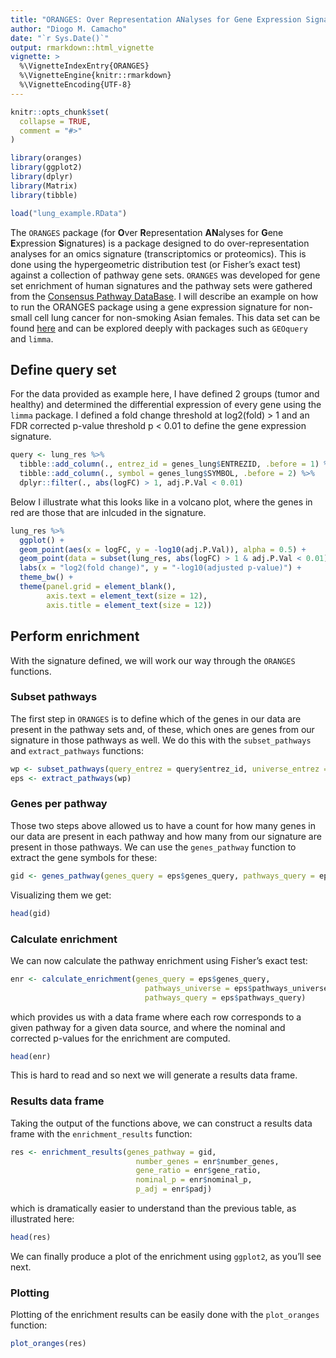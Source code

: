 ```yaml
---
title: "ORANGES: Over Representation ANalyses for Gene Expression Signatures"
author: "Diogo M. Camacho"
date: "`r Sys.Date()`"
output: rmarkdown::html_vignette
vignette: >
  %\VignetteIndexEntry{ORANGES}
  %\VignetteEngine{knitr::rmarkdown}
  %\VignetteEncoding{UTF-8}
---
```


```r
knitr::opts_chunk$set(
  collapse = TRUE,
  comment = "#>"
)
```

```r
library(oranges)
library(ggplot2)
library(dplyr)
library(Matrix)
library(tibble)

load("lung_example.RData")
```


The `ORANGES` package (for **O**ver **R**epresentation **AN**alyses for **G**ene **E**xpression **S**ignatures) is a package designed to do over-representation analyses for an omics signature (transcriptomics or proteomics). This is done using the hypergeometric distribution test (or Fisher's exact test) against a collection of pathway gene sets. `ORANGES` was developed for gene set enrichment of human signatures and the pathway sets were gathered from the [Consensus Pathway DataBase](http://cpdb.molgen.mpg.de). I will describe an example on how to run the ORANGES package using a gene expression signature for non-small cell lung cancer for non-smoking Asian females. This data set can be found [here](https://www.ncbi.nlm.nih.gov/geo/query/acc.cgi?acc=GSE19804) and can be explored deeply with packages such as `GEOquery` and `limma`. 

## Define query set
For the data provided as example here, I have defined 2 groups (tumor and healthy) and determined the differential expression of every gene using the `limma` package. I defined a fold change threshold at log2(fold) > 1 and an FDR corrected p-value threshold p < 0.01 to define the gene expression signature. 

```r
query <- lung_res %>% 
  tibble::add_column(., entrez_id = genes_lung$ENTREZID, .before = 1) %>%
  tibble::add_column(., symbol = genes_lung$SYMBOL, .before = 2) %>%
  dplyr::filter(., abs(logFC) > 1, adj.P.Val < 0.01)
```

Below I illustrate what this looks like in a volcano plot, where the genes in red are those that are inlcuded in the signature.

```r
lung_res %>% 
  ggplot() +
  geom_point(aes(x = logFC, y = -log10(adj.P.Val)), alpha = 0.5) +
  geom_point(data = subset(lung_res, abs(logFC) > 1 & adj.P.Val < 0.01), aes(x = logFC, y = -log10(adj.P.Val)), alpha = 0.5, color = "red") +
  labs(x = "log2(fold change)", y = "-log10(adjusted p-value)") +
  theme_bw() +
  theme(panel.grid = element_blank(),
        axis.text = element_text(size = 12),
        axis.title = element_text(size = 12))
```


## Perform enrichment
With the signature defined, we will work our way through the `ORANGES` functions. 

### Subset pathways
The first step in `ORANGES` is to define which of the genes in our data are present in the pathway sets and, of these, which ones are genes from our signature in those pathways as well. We do this with the `subset_pathways` and `extract_pathways` functions:

```r
wp <- subset_pathways(query_entrez = query$entrez_id, universe_entrez = genes_lung$ENTREZID)
eps <- extract_pathways(wp)
```

### Genes per pathway
Those two steps above allowed us to have a count for how many genes in our data are present in each pathway and how many from our signature are present in those pathways. We can use the `genes_pathway` function to extract the gene symbols for these:

```r
gid <- genes_pathway(genes_query = eps$genes_query, pathways_query = eps$pathways_query)
```

Visualizing them we get:

```r
head(gid)
```


### Calculate enrichment
We can now calculate the pathway enrichment using Fisher's exact test:

```r
enr <- calculate_enrichment(genes_query = eps$genes_query, 
                              pathways_universe = eps$pathways_universe, 
                              pathways_query = eps$pathways_query)
```

which provides us with a data frame where each row corresponds to a given pathway for a given data source, and where the nominal and corrected p-values for the enrichment are computed. 

```r
head(enr)
```

This is hard to read and so next we will generate a results data frame.

### Results data frame
Taking the output of the functions above, we can construct a results data frame with the `enrichment_results` function:

```r
res <- enrichment_results(genes_pathway = gid, 
                            number_genes = enr$number_genes, 
                            gene_ratio = enr$gene_ratio, 
                            nominal_p = enr$nominal_p, 
                            p_adj = enr$padj)
```

which is dramatically easier to understand than the previous table, as illustrated here:

```r
head(res)
```

We can finally produce a plot of the enrichment using `ggplot2`, as you'll see next.

### Plotting
Plotting of the enrichment results can be easily done with the `plot_oranges` function:

```r
plot_oranges(res)
```



